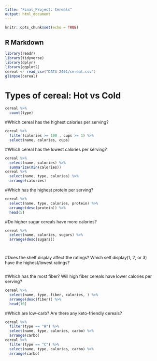 ```yaml
---
title: "Final_Project: Cereals"
output: html_document
---
```


```r
knitr::opts_chunk$set(echo = TRUE)
```

## R Markdown



```r
library(readr)
library(tidyverse)
library(dplyr)
library(ggplot2) 
cereal <- read_csv("DATA 2401/cereal.csv")
glimpse(cereal)
```
# Types of cereal: Hot vs Cold
```r
cereal %>% 
  count(type)
```




#Which cereal has the highest calories per serving?

```r
cereal %>% 
  filter(calories >= 100 , cups >= 1) %>% 
  select(name, calories, cups) 

```

#Which cereal has the lowest calories per serving?
```r
cereal %>% 
  select(name, calories) %>% 
  summarize(min(calories)) 
cereal %>% 
  select(name, type, calories) %>% 
  arrange(calories) 
```

#Which has the highest protein per serving?
```r

cereal %>% 
  select(name, type, calories, protein) %>% 
  arrange(desc(protein)) %>% 
  head(5)

```

#Do higher sugar cereals have more calories?
```r
cereal %>% 
  select(name, calories, sugars) %>% 
  arrange(desc(sugars)) 

  
```

#Does the shelf display affect the ratings?  Which self display(1, 2, or 3) have the highest/lowest ratings? 
```r

```

#Which has the most fiber? Will high fiber cereals have lower calories per serving?  
```r
cereal %>% 
  select(name, type, fiber, calories, ) %>% 
  arrange(desc(fiber)) %>% 
  head(10)

```

#Which are low-carb? Are there any keto-friendly cereals? 
```r
cereal %>% 
  filter(type == "H") %>% 
  select(name, type, calories, carbo) %>% 
  arrange(carbo)
cereal %>% 
  filter(type == "C") %>% 
  select(name, type, calories, carbo) %>% 
  arrange(carbo)
```


